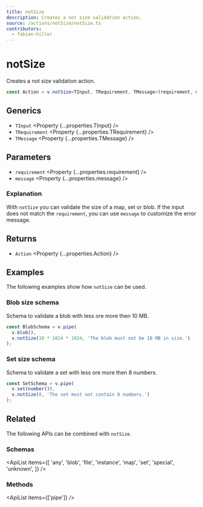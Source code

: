 ```yaml
---
title: notSize
description: Creates a not size validation action.
source: /actions/notSize/notSize.ts
contributors:
  - fabian-hiller
---
```



# notSize

Creates a not size validation action.

```ts
const Action = v.notSize<TInput, TRequirement, TMessage>(requirement, message);
```

## Generics

- `TInput` <Property {...properties.TInput} />
- `TRequirement` <Property {...properties.TRequirement} />
- `TMessage` <Property {...properties.TMessage} />

## Parameters

- `requirement` <Property {...properties.requirement} />
- `message` <Property {...properties.message} />

### Explanation

With `notSize` you can validate the size of a map, set or blob. If the input does not match the `requirement`, you can use `message` to customize the error message.

## Returns

- `Action` <Property {...properties.Action} />

## Examples

The following examples show how `notSize` can be used.

### Blob size schema

Schema to validate a blob with less ore more then 10 MB.

```ts
const BlobSchema = v.pipe(
  v.blob(),
  v.notSize(10 * 1024 * 1024, 'The blob must not be 10 MB in size.')
);
```

### Set size schema

Schema to validate a set with less ore more then 8 numbers.

```ts
const SetSchema = v.pipe(
  v.set(number()),
  v.notSize(8, 'The set must not contain 8 numbers.')
);
```

## Related

The following APIs can be combined with `notSize`.

### Schemas

<ApiList
  items={[
    'any',
    'blob',
    'file',
    'instance',
    'map',
    'set',
    'special',
    'unknown',
  ]}
/>

### Methods

<ApiList items={['pipe']} />
